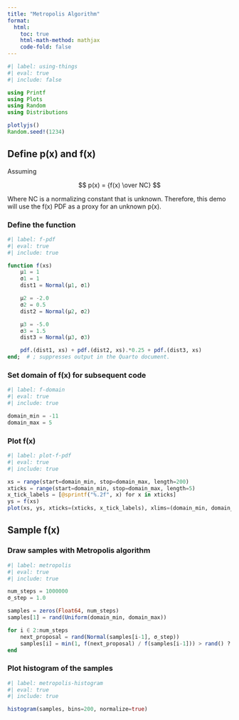 ```yaml
---
title: "Metropolis Algorithm"
format:
  html:
    toc: true
    html-math-method: mathjax
    code-fold: false
---
```


```julia
#| label: using-things
#| eval: true
#| include: false

using Printf
using Plots
using Random
using Distributions

plotlyjs()
Random.seed!(1234)
```

## Define p(x) and f(x)

Assuming

$$ p(x) = {f(x) \over NC} $$

Where NC is a normalizing constant that is unknown. Therefore, this demo will use the f(x) PDF as a proxy for an unknown p(x).

### Define the function

```julia
#| label: f-pdf
#| eval: true
#| include: true

function f(xs)
    μ1 = 1
    σ1 = 1
    dist1 = Normal(μ1, σ1)

    μ2 = -2.0
    σ2 = 0.5
    dist2 = Normal(μ2, σ2)

    μ3 = -5.0
    σ3 = 1.5
    dist3 = Normal(μ3, σ3)

    pdf.(dist1, xs) + pdf.(dist2, xs).*0.25 + pdf.(dist3, xs)
end;  # ; suppresses output in the Quarto document.
```

### Set domain of f(x) for subsequent code 

```julia
#| label: f-domain
#| eval: true
#| include: true

domain_min = -11
domain_max = 5
```

### Plot f(x)

```julia
#| label: plot-f-pdf
#| eval: true
#| include: true

xs = range(start=domain_min, stop=domain_max, length=200)
xticks = range(start=domain_min, stop=domain_max, length=5)
x_tick_labels = [@sprintf("%.2f", x) for x in xticks]
ys = f(xs)
plot(xs, ys, xticks=(xticks, x_tick_labels), xlims=(domain_min, domain_max*1.1), linewidth=3, legend=false)
```

## Sample f(x)

### Draw samples with Metropolis algorithm

```julia
#| label: metropolis
#| eval: true
#| include: true

num_steps = 1000000
σ_step = 1.0

samples = zeros(Float64, num_steps)
samples[1] = rand(Uniform(domain_min, domain_max))

for i ∈ 2:num_steps
    next_proposal = rand(Normal(samples[i-1], σ_step))
    samples[i] = min(1, f(next_proposal) / f(samples[i-1])) > rand() ? next_proposal : samples[i-1]
end
```

### Plot histogram of the samples

```julia
#| label: metropolis-histogram
#| eval: true
#| include: true

histogram(samples, bins=200, normalize=true)
```

